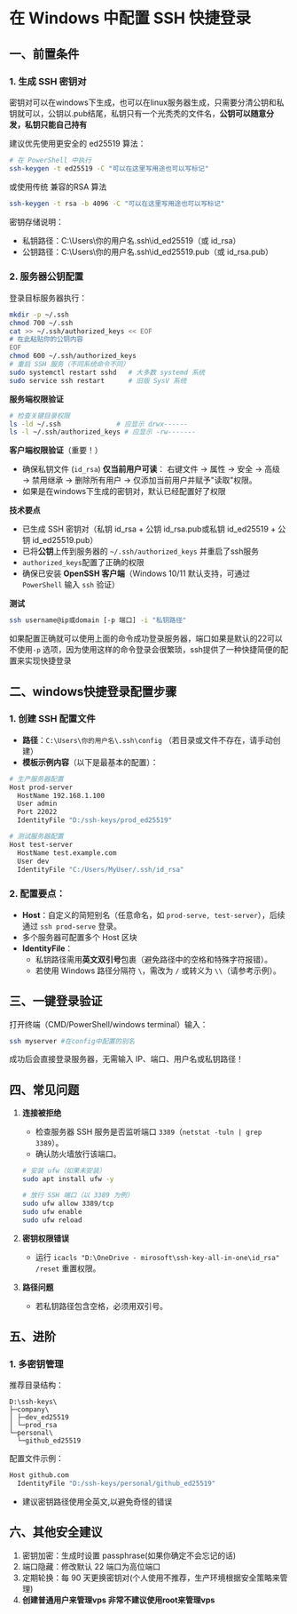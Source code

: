# 在 Windows 中配置 SSH 快捷登录

## 一、前置条件

### 1. 生成 SSH 密钥对

密钥对可以在windows下生成，也可以在linux服务器生成，只需要分清公钥和私钥就可以，公钥以.pub结尾，私钥只有一个光秃秃的文件名，**公钥可以随意分发，私钥只能自己持有**

建议优先使用更安全的 ed25519 算法：

```bash
# 在 PowerShell 中执行
ssh-keygen -t ed25519 -C "可以在这里写用途也可以写标记"
```

或使用传统 兼容的RSA 算法

```bash
ssh-keygen -t rsa -b 4096 -C "可以在这里写用途也可以写标记"
```

密钥存储说明：

- 私钥路径：C:\Users\你的用户名\.ssh\id_ed25519（或 id_rsa）
- 公钥路径：C:\Users\你的用户名\.ssh\id_ed25519.pub（或 id_rsa.pub）

### 2. 服务器公钥配置

登录目标服务器执行：

```bash
mkdir -p ~/.ssh
chmod 700 ~/.ssh
cat >> ~/.ssh/authorized_keys << EOF
# 在此粘贴你的公钥内容
EOF
chmod 600 ~/.ssh/authorized_keys
# 重启 SSH 服务（不同系统命令不同）
sudo systemctl restart sshd   # 大多数 systemd 系统
sudo service ssh restart      # 旧版 SysV 系统
```

**服务端权限验证**

```bash
# 检查关键目录权限
ls -ld ~/.ssh              # 应显示 drwx------
ls -l ~/.ssh/authorized_keys # 应显示 -rw-------
```

**客户端权限验证**（重要！）

- 确保私钥文件 (`id_rsa`) **仅当前用户可读**：
  右键文件 → 属性 → 安全 → 高级 → 禁用继承 → 删除所有用户 → 仅添加当前用户并赋予"读取"权限。
- 如果是在windows下生成的密钥对，默认已经配置好了权限

**技术要点**

- 已生成 SSH 密钥对（私钥 id_rsa + 公钥 id_rsa.pub或私钥 id_ed25519 + 公钥 id_ed25519.pub）
- 已将**公钥**上传到服务器的 `~/.ssh/authorized_keys` 并重启了ssh服务
- `authorized_keys`配置了正确的权限
- 确保已安装 **OpenSSH 客户端**（Windows 10/11 默认支持，可通过 `PowerShell` 输入 `ssh` 验证）

**测试**

```bash
ssh username@ip或domain [-p 端口] -i "私钥路径"
```

如果配置正确就可以使用上面的命令成功登录服务器，端口如果是默认的22可以不使用`-p` 选项，因为使用这样的命令登录会很繁琐，ssh提供了一种快捷简便的配置来实现快捷登录

## 二、windows快捷登录配置步骤

### 1. 创建 SSH 配置文件

- **路径**：`C:\Users\你的用户名\.ssh\config` （若目录或文件不存在，请手动创建）
- **模板示例内容**（以下是最基本的配置）：

```bash
# 生产服务器配置
Host prod-server
  HostName 192.168.1.100
  User admin
  Port 22022
  IdentityFile "D:/ssh-keys/prod_ed25519"

# 测试服务器配置
Host test-server
  HostName test.example.com
  User dev
  IdentityFile "C:/Users/MyUser/.ssh/id_rsa"
```

### 2. 配置要点：

- **Host**：自定义的简短别名（任意命名，如 `prod-serve, test-server`），后续通过 `ssh prod-serve` 登录。
- 多个服务器可配置多个 Host 区块
- **IdentityFile**：
  - 私钥路径需用**英文双引号**包裹（避免路径中的空格和特殊字符报错）。
  - 若使用 Windows 路径分隔符 `\`，需改为 `/` 或转义为 `\\`（请参考示例）。

## 三、一键登录验证

打开终端（CMD/PowerShell/windows terminal）输入：

```bash
ssh myserver #在config中配置的别名
```

成功后会直接登录服务器，无需输入 IP、端口、用户名或私钥路径！

## 四、常见问题

1. **连接被拒绝**

   - 检查服务器 SSH 服务是否监听端口 `3389`（`netstat -tuln | grep 3389`）。
   - 确认防火墙放行该端口。

   ```bash
   # 安装 ufw（如果未安装）
   sudo apt install ufw -y

   # 放行 SSH 端口（以 3389 为例）
   sudo ufw allow 3389/tcp
   sudo ufw enable
   sudo ufw reload
   ```

2. **密钥权限错误**

   - 运行 `icacls "D:\OneDrive - mirosoft\ssh-key-all-in-one\id_rsa" /reset` 重置权限。

3. **路径问题**

   - 若私钥路径包含空格，必须用双引号。

## 五、进阶

### 1. 多密钥管理

推荐目录结构：

```textile
D:\ssh-keys\
├─company\
│ ├─dev_ed25519
│ └─prod_rsa
└─personal\
  └─github_ed25519
```

配置文件示例：

```bash
Host github.com
  IdentityFile "D:/ssh-keys/personal/github_ed25519"
```

- 建议密钥路径使用全英文,以避免奇怪的错误

## 六、其他安全建议

1. 密钥加密：生成时设置 passphrase(如果你确定不会忘记的话)
2. 端口隐藏：修改默认 22 端口为高位端口
3. 定期轮换：每 90 天更换密钥对(个人使用不推荐，生产环境根据安全策略来管理)
4. **创建普通用户来管理vps 非常不建议使用root来管理vps**
